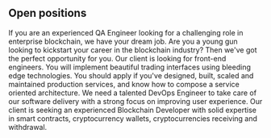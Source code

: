## Open positions

<ProjectCard title="Lead QA Engineer" link="https://headhunt-btc.typeform.com/to/ecMlg4" bg="cornflowerblue">
If you are an experienced QA Engineer looking for a challenging role in enterprise blockchain, we have your dream job.
</ProjectCard>
<ProjectCard title="Junior Blockchain Developer" link="https://headhunt-btc.typeform.com/to/ecMlg4" bg="cornflowerblue">
Are you a young gun looking to kickstart your career in the blockchain industry? Then we've got the perfect opportunity for you.
</ProjectCard>
<ProjectCard title="Front-end engineer" link="https://headhunt-btc.typeform.com/to/ecMlg4" bg="cornflowerblue">
Our client is looking for front-end engineers. You will implement beautiful trading interfaces using bleeding edge technologies.
</ProjectCard>
<ProjectCard title="Back-end engineer" link="https://headhunt-btc.typeform.com/to/ecMlg4" bg="cornflowerblue">
You should apply if you've designed, built, scaled and maintained production services, and know how to compose a service oriented architecture.
</ProjectCard>
<ProjectCard title="DevOps engineer" link="https://headhunt-btc.typeform.com/to/ecMlg4" bg="cornflowerblue">
We need a talented DevOps Engineer to take care of our software delivery with a strong focus on improving user experience.
</ProjectCard>
<ProjectCard title="Blockchain developer" link="https://headhunt-btc.typeform.com/to/ecMlg4" bg="cornflowerblue">
Our client is seeking an experienced Blockchain Developer with solid expertise in smart contracts, cryptocurrency wallets, cryptocurrencies receiving and withdrawal.
</ProjectCard>
